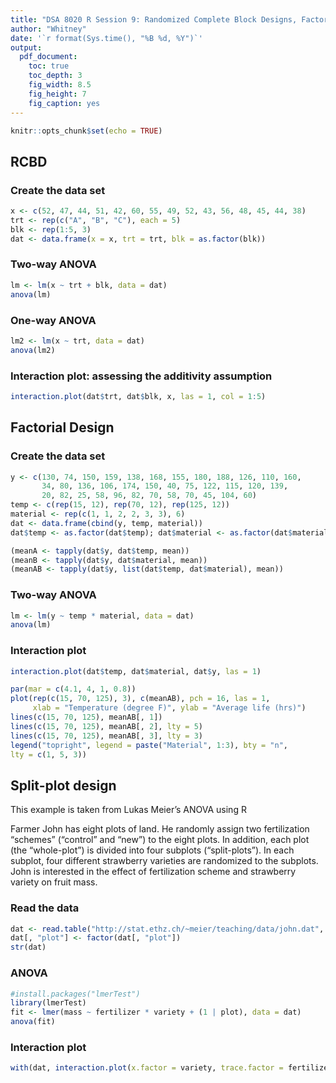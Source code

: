 ```yaml
---
title: "DSA 8020 R Session 9: Randomized Complete Block Designs, Factorial Designs, and Split-Plot Designs"
author: "Whitney"
date: '`r format(Sys.time(), "%B %d, %Y")`'
output:
  pdf_document:
    toc: true
    toc_depth: 3
    fig_width: 8.5
    fig_height: 7
    fig_caption: yes
---
```


```r
knitr::opts_chunk$set(echo = TRUE)
```


## RCBD 

### Create the data set

```r
x <- c(52, 47, 44, 51, 42, 60, 55, 49, 52, 43, 56, 48, 45, 44, 38)
trt <- rep(c("A", "B", "C"), each = 5)
blk <- rep(1:5, 3)
dat <- data.frame(x = x, trt = trt, blk = as.factor(blk))
```

### Two-way ANOVA

```r
lm <- lm(x ~ trt + blk, data = dat)
anova(lm)
```

### One-way ANOVA

```r
lm2 <- lm(x ~ trt, data = dat)
anova(lm2)
```

### Interaction plot: assessing the additivity assumption

```r
interaction.plot(dat$trt, dat$blk, x, las = 1, col = 1:5)
```

## Factorial Design

### Create the data set

```r
y <- c(130, 74, 150, 159, 138, 168, 155, 180, 188, 126, 110, 160,
       34, 80, 136, 106, 174, 150, 40, 75, 122, 115, 120, 139,
       20, 82, 25, 58, 96, 82, 70, 58, 70, 45, 104, 60)
temp <- c(rep(15, 12), rep(70, 12), rep(125, 12))
material <- rep(c(1, 1, 2, 2, 3, 3), 6)
dat <- data.frame(cbind(y, temp, material))
dat$temp <- as.factor(dat$temp); dat$material <- as.factor(dat$material)

(meanA <- tapply(dat$y, dat$temp, mean))
(meanB <- tapply(dat$y, dat$material, mean))
(meanAB <- tapply(dat$y, list(dat$temp, dat$material), mean))
```

### Two-way ANOVA

```r
lm <- lm(y ~ temp * material, data = dat)
anova(lm)
```

### Interaction plot

```r
interaction.plot(dat$temp, dat$material, dat$y, las = 1)

par(mar = c(4.1, 4, 1, 0.8))
plot(rep(c(15, 70, 125), 3), c(meanAB), pch = 16, las = 1,
     xlab = "Temperature (degree F)", ylab = "Average life (hrs)")
lines(c(15, 70, 125), meanAB[, 1])
lines(c(15, 70, 125), meanAB[, 2], lty = 5)
lines(c(15, 70, 125), meanAB[, 3], lty = 3)
legend("topright", legend = paste("Material", 1:3), bty = "n",
lty = c(1, 5, 3)) 
```


## Split-plot design

This example is taken from Lukas Meier's ANOVA using R  [\color{blue}{[Link]}](https://stat.ethz.ch/~meier/teaching/anova/split-plot-designs.html)

Farmer John has eight plots of land. He randomly assign two fertilization "schemes" ("control" and "new") to the eight plots. In addition, each plot (the "whole-plot") is divided into four subplots ("split-plots"). In each subplot, four different strawberry varieties are randomized to the subplots. John is interested in the effect of fertilization scheme and strawberry variety on fruit mass.

### Read the data

```r
dat <- read.table("http://stat.ethz.ch/~meier/teaching/data/john.dat", header = TRUE)
dat[, "plot"] <- factor(dat[, "plot"])
str(dat)
```

### ANOVA

```r
#install.packages("lmerTest")
library(lmerTest)
fit <- lmer(mass ~ fertilizer * variety + (1 | plot), data = dat)
anova(fit)
```

### Interaction plot

```r
with(dat, interaction.plot(x.factor = variety, trace.factor = fertilizer, response = mass, las = 1))
```


